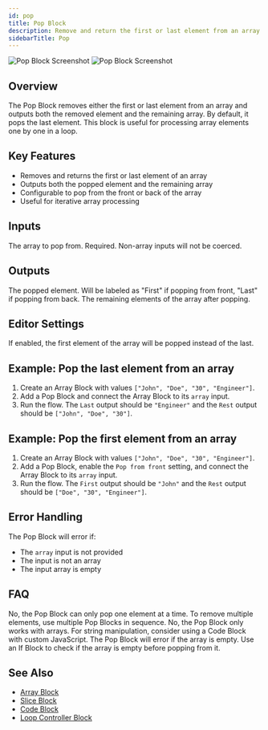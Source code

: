 ```yaml
---
id: pop
title: Pop Block
description: Remove and return the first or last element from an array
sidebarTitle: Pop
---
```


<Frame className="block dark:hidden">
  <img src="/block-reference/assets/pop_light.png" alt="Pop Block Screenshot" />
</Frame>
<Frame className="hidden dark:block">
  <img src="/block-reference/assets/pop_dark.png" alt="Pop Block Screenshot" />
</Frame>

## Overview
The Pop Block removes either the first or last element from an array and outputs both the removed element and the remaining array. By default, it pops the last element. This block is useful for processing array elements one by one in a loop.

## Key Features

- Removes and returns the first or last element of an array
- Outputs both the popped element and the remaining array
- Configurable to pop from the front or back of the array
- Useful for iterative array processing

## Inputs

<ParamField path="array" type="any[]" required>
  The array to pop from. Required. Non-array inputs will not be coerced.
</ParamField>

## Outputs

<ResponseField name="lastItem" type="any">
  The popped element. Will be labeled as "First" if popping from front, "Last" if popping from back.
</ResponseField>

<ResponseField name="restOfArray" type="any[]">
  The remaining elements of the array after popping.
</ResponseField>

## Editor Settings

<ParamField path="fromFront" type="boolean" default={false}>
  If enabled, the first element of the array will be popped instead of the last.
</ParamField>

## Example: Pop the last element from an array

1. Create an Array Block with values `["John", "Doe", "30", "Engineer"]`.
2. Add a Pop Block and connect the Array Block to its `array` input.
3. Run the flow. The `Last` output should be `"Engineer"` and the `Rest` output should be `["John", "Doe", "30"]`.

## Example: Pop the first element from an array

1. Create an Array Block with values `["John", "Doe", "30", "Engineer"]`.
2. Add a Pop Block, enable the `Pop from front` setting, and connect the Array Block to its `array` input.
3. Run the flow. The `First` output should be `"John"` and the `Rest` output should be `["Doe", "30", "Engineer"]`.

## Error Handling

The Pop Block will error if:
- The `array` input is not provided
- The input is not an array
- The input array is empty

## FAQ

<AccordionGroup>
  <Accordion title="Can I pop multiple elements from an array at once?">
    No, the Pop Block can only pop one element at a time. To remove multiple elements, use multiple Pop Blocks in sequence.
  </Accordion>

  <Accordion title="Can I use the Pop Block to pop elements from a string?">
    No, the Pop Block only works with arrays. For string manipulation, consider using a Code Block with custom JavaScript.
  </Accordion>

  <Accordion title="What if the array is empty?">
    The Pop Block will error if the array is empty. Use an If Block to check if the array is empty before popping from it.
  </Accordion>
</AccordionGroup>

## See Also

- [Array Block](/block-reference/data/array)
- [Slice Block](/block-reference/modifiers/slice)
- [Code Block](/block-reference/code/code)
- [Loop Controller Block](/block-reference/logic/loop-controller)
